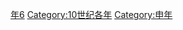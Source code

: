{{Catnav|頁面分類|历史|歷史時代|年|10世纪各年}}
{{Commons category|936}}

[[Category:930年代|年6]]
[[Category:10世纪各年|Category:10世纪各年]]
[[Category:申年|Category:申年]]